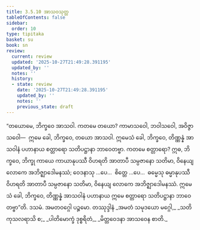 ```yaml
---
title: 3.5.10 အာသဝသုတ္တ
tableOfContents: false
sidebar:
  order: 10
type: tipitaka
basket: su
book: sn
review:
  current: review
  updated: '2025-10-27T21:49:28.391195'
  updated_by: ''
  notes: ''
  history:
  - state: review
    date: '2025-10-27T21:49:28.391195'
    updated_by: ''
    notes: ''
    previous_state: draft
---
```



<ReviewStatus review={frontmatter.review} showDetails={true} />

<HypothesisAnnotation frontmatter={frontmatter} />

<DynamicBreadcrumb />

<Division number="416" book="sn" e="ch" v="18" p="340">

<Paragraph number="969" book="sn">
“တယောမေ, ဘိက္ခဝေ အာသဝါ. ကတမေ တယော? ကာမာသဝေါ, ဘဝါသဝေါ, အဝိဇ္ဇာသဝေါ—  ဣမေ ခေါ, ဘိက္ခဝေ, တယော အာသဝါ. ဣမေသံ ခေါ, ဘိက္ခဝေ, တိဏ္ဏန္နံ အာသဝါနံ ပဟာနာယ စတ္တာရော သတိပဋ္ဌာနာ ဘာဝေတဗ္ဗာ.
</Paragraph>

<Paragraph number="970" book="sn">
ကတမေ စတ္တာရော? ဣဓ, ဘိက္ခဝေ, ဘိက္ခု ကာယေ ကာယာနုပဿီ ဝိဟရတိ အာတာပီ သမ္ပဇာနော သတိမာ, ဝိနေယျ လောကေ အဘိဇ္ဈာဒေါမနဿံ; ဝေဒနာသု …ပေ…  စိတ္တေ …ပေ…  ဓမ္မေသု ဓမ္မာနုပဿီ ဝိဟရတိ အာတာပီ သမ္ပဇာနော သတိမာ, ဝိနေယျ လောကေ အဘိဇ္ဈာဒေါမနဿံ. ဣမေသံ ခေါ, ဘိက္ခဝေ, တိဏ္ဏန္နံ အာသဝါနံ ပဟာနာယ ဣမေ စတ္တာရော သတိပဋ္ဌာနာ ဘာဝေတဗ္ဗာ”တိ.

</Paragraph>
</Division>

<Paragraph number="971" type="center" book="sn">
ဒသမံ.



</Paragraph>

<Paragraph number="972" type="center" book="sn">
အမတဝဂ္ဂေါ ပဉ္စမော.



</Paragraph>

<Paragraph number="973" type="center" book="sn">
တဿုဒ္ဒါနံ


</Paragraph>

<Paragraph number="974" type="verses" book="sn">
_အမတံ သမုဒယော မဂ္ဂေါ,_  
_သတိ ကုသလရာသိ စ;_  
_ပါတိမောက္ခံ ဒုစ္စရိတံ,_  
_မိတ္တဝေဒနာ အာသဝေန စာတိ._
</Paragraph>
